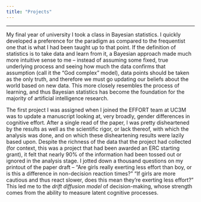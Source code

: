 ```yaml
---
title: "Projects"
---
```


---------------------------------------

My final year of university I took a class in Bayesian statistics. I quickly developed a preference for the paradigm as compared to the frequentist one that is what I had been taught up to that point. If the definition of statistics is to take data and learn from it, a Bayesian approach made much more intuitive sense to me -- instead of assuming some fixed, true underlying process and seeing how much the data confirms that assumption (call it the "God complex" model), data points should be taken as the only truth, and therefore we must go updating our beliefs about the world based on new data. This more closely resembles the process of learning, and thus Bayesian statistics has become the foundation for the majority of artificial intelligence research. 

The first project I was assigned when I joined the EFFORT team at UC3M was to update a manuscript looking at, very broadly, gender differences in cognitive effort. After a single read of the paper, I was pretty disheartened by the results as well as the scientific rigor, or lack thereof, with which the analysis was done, and on which these disheartening results were lazily based upon. Despite the richness of the data that the project had collected (for context, this was a project that had been awarded an ERC starting grant), it felt that nearly 90% of the information had been tossed out or ignored in the analysis stage. I jotted down a thousand questions on my printout of the paper draft -- "Are girls really exerting less effort than boy, or is this a difference in non-decision reaction times?" "If girls are more cautious and thus react slower, does this mean they're exerting less effort?" This led me to the *drift diffusion model* of decision-making, whose strength comes from the ability to measure latent cognitive processes. 


